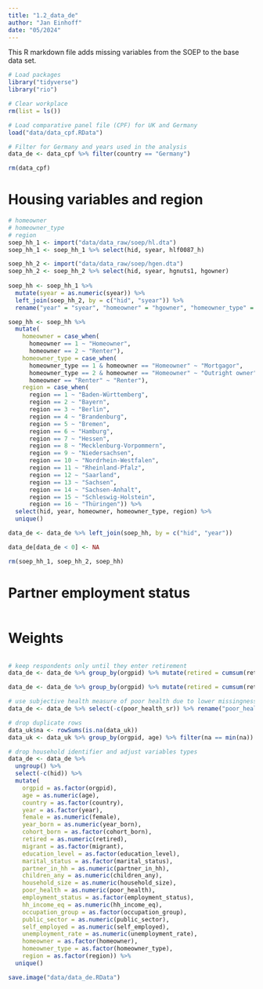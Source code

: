 ```yaml
---
title: "1.2_data_de"
author: "Jan Einhoff"
date: "05/2024"
---
```


This R markdown file adds missing variables from the SOEP to the base data set.

```r
# Load packages
library("tidyverse")
library("rio")

# Clear workplace
rm(list = ls())

# Load comparative panel file (CPF) for UK and Germany
load("data/data_cpf.RData")

# Filter for Germany and years used in the analysis 
data_de <- data_cpf %>% filter(country == "Germany")

rm(data_cpf)

```

# Housing variables and region
```r
# homeowner
# homeowner_type
# region
soep_hh_1 <- import("data/data_raw/soep/hl.dta")
soep_hh_1 <- soep_hh_1 %>% select(hid, syear, hlf0087_h)

soep_hh_2 <- import("data/data_raw/soep/hgen.dta")
soep_hh_2 <- soep_hh_2 %>% select(hid, syear, hgnuts1, hgowner)
  
soep_hh <- soep_hh_1 %>% 
  mutate(syear = as.numeric(syear)) %>%
  left_join(soep_hh_2, by = c("hid", "syear")) %>% 
  rename("year" = "syear", "homeowner" = "hgowner", "homeowner_type" = "hlf0087_h", "region" = "hgnuts1")

soep_hh <- soep_hh %>%
  mutate(
    homeowner = case_when(
      homeowner == 1 ~ "Homeowner",
      homeowner == 2 ~ "Renter"),
    homeowner_type = case_when(
      homeowner_type == 1 & homeowner == "Homeowner" ~ "Mortgagor",
      homeowner_type == 2 & homeowner == "Homeowner" ~ "Outright owner",
      homeowner == "Renter" ~ "Renter"),
    region = case_when(
      region == 1 ~ "Baden-Württemberg",
      region == 2 ~ "Bayern",
      region == 3 ~ "Berlin",
      region == 4 ~ "Brandenburg",
      region == 5 ~ "Bremen",
      region == 6 ~ "Hamburg",
      region == 7 ~ "Hessen",
      region == 8 ~ "Mecklenburg-Vorpommern",
      region == 9 ~ "Niedersachsen",
      region == 10 ~ "Nordrhein-Westfalen",
      region == 11 ~ "Rheinland-Pfalz",
      region == 12 ~ "Saarland",
      region == 13 ~ "Sachsen",
      region == 14 ~ "Sachsen-Anhalt",
      region == 15 ~ "Schleswig-Holstein",
      region == 16 ~ "Thüringen")) %>%
  select(hid, year, homeowner, homeowner_type, region) %>%
  unique()

data_de <- data_de %>% left_join(soep_hh, by = c("hid", "year"))

data_de[data_de < 0] <- NA

rm(soep_hh_1, soep_hh_2, soep_hh)

```

# Partner employment status
```r

```

# Weights
```r

```

```r
# keep respondents only until they enter retirement
data_de <- data_de %>% group_by(orgpid) %>% mutate(retired = cumsum(retired)) %>% filter(retired %in% c(0, 1))

data_de <- data_de %>% group_by(orgpid) %>% mutate(retired = cumsum(retired)) %>% filter(retired %in% c(0, 1))

# use subjective health measure of poor health due to lower missingness than in self-rated health
data_de <- data_de %>% select(-c(poor_health_sr)) %>% rename("poor_health" = "poor_health_sb")

# drop duplicate rows
data_uk$na <- rowSums(is.na(data_uk))
data_uk <- data_uk %>% group_by(orgpid, age) %>% filter(na == min(na)) %>% slice(1) %>% select(-na)

# drop household identifier and adjust variables types
data_de <- data_de %>% 
  ungroup() %>% 
  select(-c(hid)) %>%
  mutate(
    orgpid = as.factor(orgpid),
    age = as.numeric(age),
    country = as.factor(country),
    year = as.factor(year),
    female = as.numeric(female),
    year_born = as.numeric(year_born),
    cohort_born = as.factor(cohort_born),
    retired = as.numeric(retired),
    migrant = as.factor(migrant),
    education_level = as.factor(education_level),
    marital_status = as.factor(marital_status),
    partner_in_hh = as.numeric(partner_in_hh),
    children_any = as.numeric(children_any),
    household_size = as.numeric(household_size),
    poor_health = as.numeric(poor_health),
    employment_status = as.factor(employment_status),
    hh_income_eq = as.numeric(hh_income_eq),
    occupation_group = as.factor(occupation_group),
    public_sector = as.numeric(public_sector),
    self_employed = as.numeric(self_employed),
    unemployment_rate = as.numeric(unemployment_rate),
    homeowner = as.factor(homeowner),
    homeowner_type = as.factor(homeowner_type),
    region = as.factor(region)) %>% 
  unique()

```

```r
save.image("data/data_de.RData")

```

```r
```

